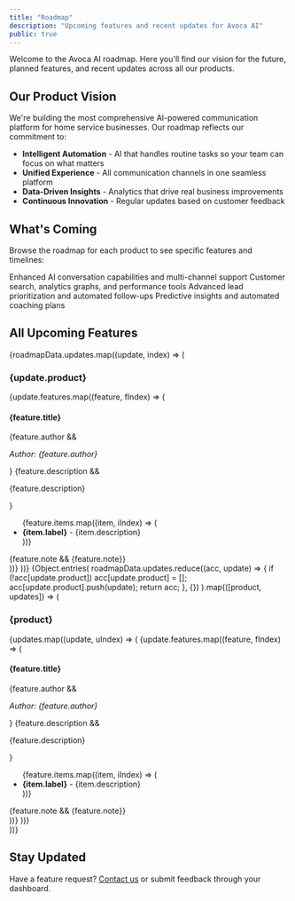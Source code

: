 ```yaml
---
title: "Roadmap"
description: "Upcoming features and recent updates for Avoca AI"
public: true
---
```



Welcome to the Avoca AI roadmap. Here you'll find our vision for the future, planned features, and recent updates across all our products.

## Our Product Vision

We're building the most comprehensive AI-powered communication platform for home service businesses. Our roadmap reflects our commitment to:

- **Intelligent Automation** - AI that handles routine tasks so your team can focus on what matters
- **Unified Experience** - All communication channels in one seamless platform
- **Data-Driven Insights** - Analytics that drive real business improvements
- **Continuous Innovation** - Regular updates based on customer feedback

## What's Coming

Browse the roadmap for each product to see specific features and timelines:

<CardGroup cols={2}>
  <Card title="Responder" icon="comments" href="/roadmap/responder">
    Enhanced AI conversation capabilities and multi-channel support
  </Card>
  <Card title="Coach" icon="chart-line" href="/roadmap/coach">
    Customer search, analytics graphs, and performance tools
  </Card>
  <Card title="Speed-to-Lead" icon="bolt" href="/roadmap/speed-to-lead">
    Advanced lead prioritization and automated follow-ups
  </Card>
  <Card title="Analytics Coach" icon="brain" href="/roadmap/analytics-coach">
    Predictive insights and automated coaching plans
  </Card>
</CardGroup>

## All Upcoming Features

<Tabs>
  <Tab title="By Date">
    {roadmapData.updates.map((update, index) => (
      <Update key={index} label={update.date}>
        <h3>{update.product}</h3>
        {update.features.map((feature, fIndex) => (
          <div key={fIndex}>
            <h4>{feature.title}</h4>
            {feature.author && <p><em>Author: {feature.author}</em></p>}
            {feature.description && <p>{feature.description}</p>}
            <ul>
              {feature.items.map((item, iIndex) => (
                <li key={iIndex}>
                  <strong>{item.label}</strong> - {item.description}
                </li>
              ))}
            </ul>
            {feature.note && <Note>{feature.note}</Note>}
          </div>
        ))}
      </Update>
    ))}
  </Tab>
  <Tab title="By Product">
    {Object.entries(
      roadmapData.updates.reduce((acc, update) => {
        if (!acc[update.product]) acc[update.product] = [];
        acc[update.product].push(update);
        return acc;
      }, {})
    ).map(([product, updates]) => (
      <div key={product}>
        <h3>{product}</h3>
        {updates.map((update, uIndex) => (
          <Update key={uIndex} label={update.date}>
            {update.features.map((feature, fIndex) => (
              <div key={fIndex}>
                <h4>{feature.title}</h4>
                {feature.author && <p><em>Author: {feature.author}</em></p>}
                {feature.description && <p>{feature.description}</p>}
                <ul>
                  {feature.items.map((item, iIndex) => (
                    <li key={iIndex}>
                      <strong>{item.label}</strong> - {item.description}
                    </li>
                  ))}
                </ul>
                {feature.note && <Note>{feature.note}</Note>}
              </div>
            ))}
          </Update>
        ))}
      </div>
    ))}
  </Tab>
</Tabs>

## Stay Updated

Have a feature request? [Contact us](mailto:support@avoca.ai) or submit feedback through your dashboard.